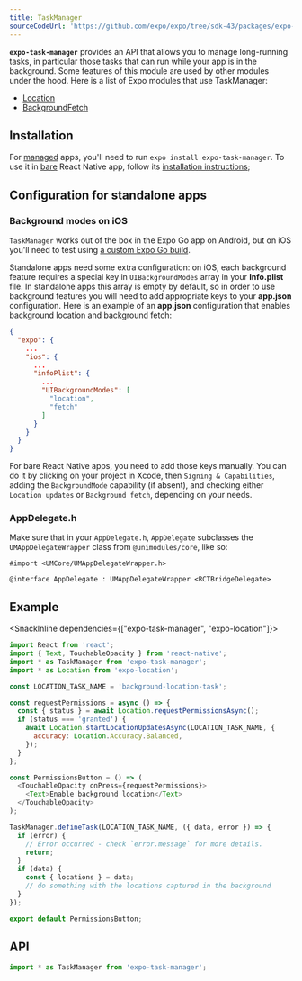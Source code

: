 ```yaml
---
title: TaskManager
sourceCodeUrl: 'https://github.com/expo/expo/tree/sdk-43/packages/expo-task-manager'
---
```



**`expo-task-manager`** provides an API that allows you to manage long-running tasks, in particular those tasks that can run while your app is in the background.
Some features of this module are used by other modules under the hood. Here is a list of Expo modules that use TaskManager:

- [Location](location.mdx)
- [BackgroundFetch](background-fetch.mdx)

<PlatformsSection android emulator ios simulator />

## Installation

For [managed](/introduction/managed-vs-bare.mdx#managed-workflow) apps, you'll need to run `expo install expo-task-manager`. To use it in [bare](/introduction/managed-vs-bare.mdx#bare-workflow) React Native app, follow its [installation instructions](https://github.com/expo/expo/tree/main/packages/expo-task-manager);

## Configuration for standalone apps

### Background modes on iOS

`TaskManager` works out of the box in the Expo Go app on Android, but on iOS you'll need to test using [a custom Expo Go build](/guides/adhoc-builds.mdx).

Standalone apps need some extra configuration: on iOS, each background feature requires a special key in `UIBackgroundModes` array in your **Info.plist** file. In standalone apps this array is empty by default, so in order to use background features you will need to add appropriate keys to your **app.json** configuration.
Here is an example of an **app.json** configuration that enables background location and background fetch:

```json
{
  "expo": {
    ...
    "ios": {
      ...
      "infoPlist": {
        ...
        "UIBackgroundModes": [
          "location",
          "fetch"
        ]
      }
    }
  }
}
```

For bare React Native apps, you need to add those keys manually. You can do it by clicking on your project in Xcode, then `Signing & Capabilities`, adding the `BackgroundMode` capability (if absent), and checking either `Location updates` or `Background fetch`, depending on your needs.

### AppDelegate.h

Make sure that in your `AppDelegate.h`, `AppDelegate` subclasses the `UMAppDelegateWrapper` class from `@unimodules/core`, like so:

```objc
#import <UMCore/UMAppDelegateWrapper.h>

@interface AppDelegate : UMAppDelegateWrapper <RCTBridgeDelegate>
```

## Example

<SnackInline dependencies={["expo-task-manager", "expo-location"]}>

```javascript
import React from 'react';
import { Text, TouchableOpacity } from 'react-native';
import * as TaskManager from 'expo-task-manager';
import * as Location from 'expo-location';

const LOCATION_TASK_NAME = 'background-location-task';

const requestPermissions = async () => {
  const { status } = await Location.requestPermissionsAsync();
  if (status === 'granted') {
    await Location.startLocationUpdatesAsync(LOCATION_TASK_NAME, {
      accuracy: Location.Accuracy.Balanced,
    });
  }
};

const PermissionsButton = () => (
  <TouchableOpacity onPress={requestPermissions}>
    <Text>Enable background location</Text>
  </TouchableOpacity>
);

TaskManager.defineTask(LOCATION_TASK_NAME, ({ data, error }) => {
  if (error) {
    // Error occurred - check `error.message` for more details.
    return;
  }
  if (data) {
    const { locations } = data;
    // do something with the locations captured in the background
  }
});

export default PermissionsButton;
```

</SnackInline>

## API

```js
import * as TaskManager from 'expo-task-manager';
```

<APISection packageName="expo-task-manager" apiName="TaskManager" />
